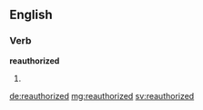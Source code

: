 ==English==

===Verb===
'''reauthorized'''

# {{past of|reauthorize}}

[[de:reauthorized]]
[[mg:reauthorized]]
[[sv:reauthorized]]